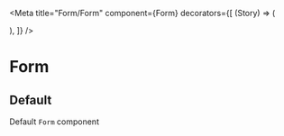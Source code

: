 
<Meta
  title="Form/Form"
  component={Form}
  decorators={[
    (Story) => (
      <div className="Form items-center justify-center">
        <Story />
      </div>
    ),
  ]}
/>

# Form

<Description component={Form} />
<ArgsTable of={Form} />

## Default

Default `Form` component

<Canvas withToolbar>
  <Story name="Default" story={stories.Default} />
</Canvas>
